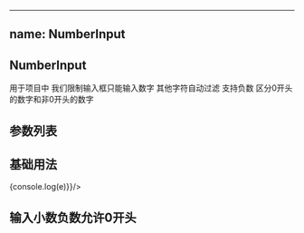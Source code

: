 
---
name: NumberInput
---


## NumberInput

用于项目中 我们限制输入框只能输入数字 其他字符自动过滤  支持负数  区分0开头的数字和非0开头的数字

## 参数列表
<Props of={NumberInput} />

## 基础用法

<Playground>
 <NumberInput onChange={e => {console.log(e)}}/>
</Playground>

## 输入小数负数允许0开头

<Playground>
 <NumberInput isNegativeNumber isFloatNumber isAllowZeroBegin/>
</Playground>
